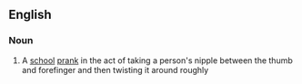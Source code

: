 ==English==


===Noun===
{{en-noun}}

# A [[school]] [[prank]] in the act of taking a person's nipple between the thumb and forefinger and then twisting it around roughly